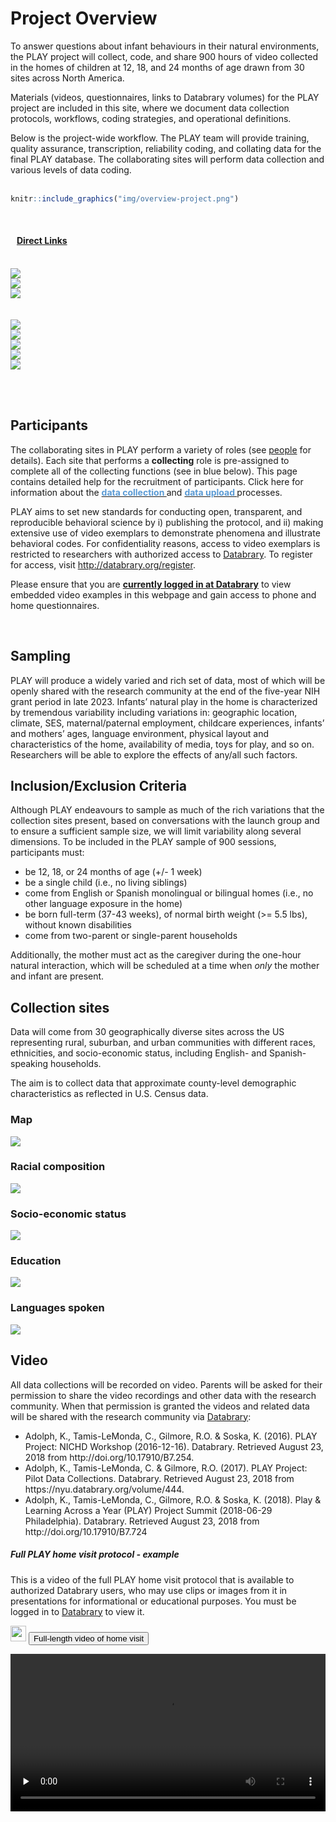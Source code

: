 # Project Overview {#overview}

To answer questions about infant behaviours in their natural environments, the PLAY project will collect, code, and share 900 hours of video collected in the homes of children at 12, 18, and 24 months of age drawn from 30 sites across North America.  

Materials (videos, questionnaires, links to Databrary volumes) for the PLAY project are included in this site, where we document data collection protocols, workflows, coding strategies, and operational definitions.  

Below is the project-wide workflow. The PLAY team will provide training, quality assurance, transcription, reliability coding, and collating data for the final PLAY database. The collaborating sites will perform data collection and various levels of data coding.
<br>
<br>

```r
knitr::include_graphics("img/overview-project.png")
```

<div class="row">
<div class="column-1third">
<br>
<h4> &nbsp;&nbsp; <u>Direct Links</u> </h3>
<br>
<a href="recruitment.html#participant_recruitment"> <img src="img/link-recruitment.png"> </a>  
<a href="collection.html#home_visit"> <img src="img/link-collection.png"> </a>  
<a href="collection.html#clean_up_and_upload"> <img src="img/link-upload.png"> </a>  
<br><br>
<a href="coding.html#gesture_pass"> <img src="img/link-gesture.png"> </a>  
<a href="coding.html#locomotion_passes"> <img src="img/link-locomotion.png"> </a>  
<a href="coding.html#emotion_passes"> <img src="img/link-emotion.png"> </a>  
<a href="coding.html#object_interaction_passes"> <img src="img/link-object.png"> </a>  
<a href="coding.html#communication_passes"> <img src="img/link-communication.png"> </a>  
</div>
</div>
<br>
<br>

## Participants {#participants}

The collaborating sites in PLAY perform a variety of roles (see [people](people.html) for details). Each site that performs a **collecting** role is pre-assigned to complete all of the collecting functions (see in blue below). This page contains detailed help for the recruitment of participants. Click here for information about the <a href="collection.html"><font color="#5B9BD5"><b> data collection </b></font></a> and <a href="collection.html#clean_up_and_upload"><font color="#5B9BD5"><b> data upload </b></font></a> processes.

PLAY aims to set new standards for conducting open, transparent, and reproducible behavioral science by i) publishing the protocol, and ii) making extensive use of video exemplars to demonstrate phenomena and illustrate behavioral codes. For confidentiality reasons, access to video exemplars is restricted to researchers with authorized access to [Databrary](http://databrary.org). To register for access, visit <http://databrary.org/register>.

Please ensure that you are  [**currently logged in at Databrary**](https://nyu.databrary.org/user/login) to view embedded video examples in this webpage and gain access to phone and home questionnaires.  

<br>

## Sampling

PLAY will produce a widely varied and rich set of data, most of which will be openly shared with the research community at the end of the five-year NIH grant period in late 2023. Infants' natural play in the home is characterized by tremendous variability including variations in: geographic location, climate, SES, maternal/paternal employment, childcare experiences, infants’ and mothers’ ages, language environment, physical layout and characteristics of the home, availability of media, toys for play, and so on. Researchers will be able to explore the effects of any/all such factors.  

## Inclusion/Exclusion Criteria

Although PLAY endeavours to sample as much of the rich variations that the collection sites present, based on conversations with the launch group and to ensure a sufficient sample size, we will limit variability along several dimensions. To be included in the PLAY sample of 900 sessions, participants must: 

- be 12, 18, or 24 months of age (+/- 1 week)
- be a single child (i.e., no living siblings)
- come from English or Spanish monolingual or bilingual homes (i.e., no other language exposure in the home)
- be born full-term (37-43 weeks), of normal birth weight (>= 5.5 lbs), without known disabilities
- come from two-parent or single-parent households

Additionally, the mother must act as the caregiver during the one-hour natural interaction, which will be scheduled at a time when _only_ the mother and infant are present.

## Collection sites

Data will come from 30 geographically diverse sites across the US representing rural, suburban, and urban communities with different races, ethnicities, and socio-economic status, including English- and Spanish-speaking households.  

The aim is to collect data that approximate county-level demographic characteristics as reflected in U.S. Census data.

### Map

<img src="img/PLAY-collection-sites-labeled.png"/>

### Racial composition

<img src="img/race-by-county-all-regions-plot-1.png"/>

### Socio-economic status

<img src="img/per-capita-income-plot-1.png"/>

### Education

<img src="img/ed-attain-bars-plot-1.png"/>

### Languages spoken

<img src="img/spanish-speaking-plot-1.png"/>

## Video

All data collections will be recorded on video.
Parents will be asked for their permission to share the video recordings and other data with the research community.
When that permission is granted the videos and related data will be shared with the research community via [Databrary](http://databrary.org):

- Adolph, K., Tamis-LeMonda, C., Gilmore, R.O. & Soska, K. (2016). PLAY Project: NICHD Workshop (2016-12-16). Databrary. Retrieved August 23, 2018 from http://doi.org/10.17910/B7.254.
- Adolph, K., Tamis-LeMonda, C. & Gilmore, R.O. (2017). PLAY Project: Pilot Data Collections. Databrary. Retrieved August 23, 2018 from https://nyu.databrary.org/volume/444.
- Adolph, K., Tamis-LeMonda, C., Gilmore, R.O. & Soska, K. (2018). Play & Learning Across a Year (PLAY) Project Summit (2018-06-29 Philadelphia). Databrary. Retrieved August 23, 2018 from http://doi.org/10.17910/B7.724

##### Full PLAY home visit protocol - example

This is a video of the full PLAY home visit protocol that is available to authorized Databrary users, who may use clips or images from it in presentations for informational or educational purposes. You must be logged in to [Databrary](http://databrary.org) to view it. 

<div class="videobuttons">
  <img src="img/icon-video.png" width="25">
  <button size="xs" type="button" data-toggle="collapse" data-target="#fullvideohomevisit">
Full-length video of home visit
  </button>
</div>
<div id="fullvideohomevisit" class="collapse" aria-expanded="false" style="height: 0px;">
  <video width="100%" controls="" preload="none">
    <source src="https://nyu.databrary.org/slot/43224/7821438,11460201/asset/223780/download?inline=true" type="video/mp4"> Your browser does not support html5 video.
  </video>
</div>

_NOTE: This participant was not the only child in the home, so would not meet inclusion criteria for PLAY._

## Parent-report (questionnaire) data

PLAY researchers will collect and share a substantial corpus of parent-report (questionnaire) data. The full set of self-report questions can be found [here](collection_homevisit_questionnaires.html).

